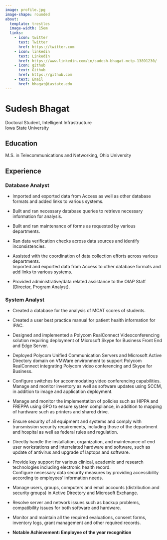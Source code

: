 ```yaml
---
image: profile.jpg
image-shape: rounded
about:
  template: trestles
  image-width: 15em
  links:
    - icon: twitter
      text: Twitter
      href: https://twitter.com
    - icon: linkedin
      text: LinkedIn
      href: https://www.linkedin.com/in/sudesh-bhagat-mctp-13891230/
    - icon: github
      text: Github
      href: https://github.com
    - text: Email
      href: bhagat@iastate.edu
---
```


::: {#hero-heading}
# Sudesh Bhagat 

Doctoral Student, Intelligent Infrastructure\
Iowa State University

## Education

M.S. in Telecommunications and Networking, Ohio University

## Experience

### Database Analyst

-   Imported and exported data from Access as well as other database formats and added links to various systems.

-   Built and ran necessary database queries to retrieve necessary information for analysis.

-   Built and ran maintenance of forms as requested by various departments.

-   Ran data verification checks across data sources and identify inconsistencies.

-   Assisted with the coordination of data collection efforts across various departments.\
    Imported and exported data from Access to other database formats and add links to various systems.

-   Provided administrative/data related assistance to the OIAP Staff (Director, Program Analyst).

### System Analyst

-   Created a database for the analysis of MCAT scores of students.

-   Created a user best practice manual for patient health information for IPAC.

-   Designed and implemented a Polycom RealConnect Videoconferencing solution requiring deployment of Microsoft Skype for Business Front End and Edge Server.

-   Deployed Polycom Unified Communication Servers and Microsoft Active Directory domain on VMWare environment to support Polycom RealConnect integrating Polycom video conferencing and Skype for Business.

-   Configure switches for accommodating video conferencing capabilities.\
    Manage and monitor inventory as well as software updates using SCCM, in addition to image and application deployment.

-   Manage and monitor the implementation of policies such as HIPPA and FREPPA using GPO to ensure system compliance, in addition to mapping of hardware such as printers and shared drive.

-   Ensure security of all equipment and systems and comply with transmission security requirements, including those of the department and hospital as well as federal rules and regulation.

-   Directly handle the installation, organization, and maintenance of end user workstations and interrelated hardware and software, such as update of antivirus and upgrade of laptops and software.

-   Provide key support for various clinical, academic and research technologies including electronic health record.\
    Configure necessary data security measures by providing accessibility according to employees' information needs.

-   Manage users, groups, computers and email accounts (distribution and security groups) in Active Directory and Microsoft Exchange.

-   Resolve server and network issues such as backup problems, compatibility issues for both software and hardware.

-   Monitor and maintain all the required evaluations, consent forms, inventory logs, grant management and other required records.

-   **Notable Achievement: Employee of the year recognition**
:::
